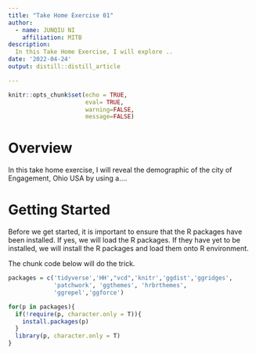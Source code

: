```yaml
---
title: "Take Home Exercise 01"
author: 
  - name: JUNQIU NI
    affiliation: MITB
description:
  In this Take Home Exercise, I will explore ..
date: '2022-04-24'
output: distill::distill_article

---
```

```r
knitr::opts_chunk$set(echo = TRUE,
                      eval= TRUE,
                      warning=FALSE,
                      message=FALSE)
```
# Overview

In this take home exercise, I will reveal the demographic of the city of Engagement, Ohio USA by using a.... 

# Getting Started

Before we get started, it is important to ensure that the R packages have been installed.  If yes, we will load the R packages. If they have yet to be installed, we will install the R packages and load them onto R environment.

The chunk code below will do the trick.

```r
packages = c('tidyverse','HH',"vcd",'knitr','ggdist','ggridges',
             'patchwork', 'ggthemes', 'hrbrthemes',
             'ggrepel','ggforce')

for(p in packages){
  if(!require(p, character.only = T)){
    install.packages(p)
  }
  library(p, character.only = T)
}

```